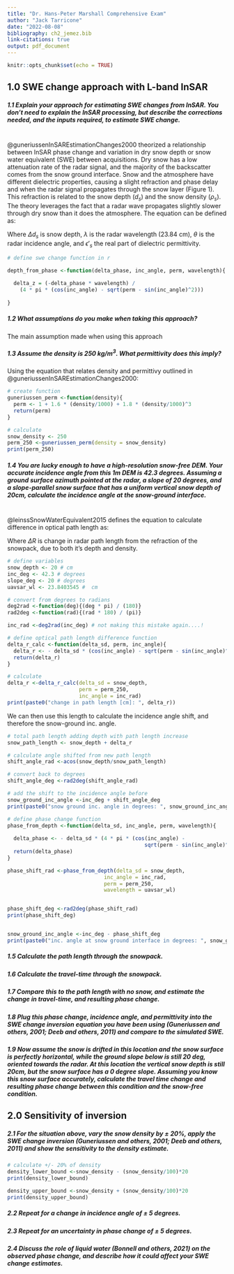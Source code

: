 ```yaml
---
title: "Dr. Hans-Peter Marshall Comprehensive Exam"
author: "Jack Tarricone"
date: "2022-08-08"
bibliography: ch2_jemez.bib
link-citations: true
output: pdf_document
---
```


```r
knitr::opts_chunk$set(echo = TRUE)
```

## 1.0 SWE change approach with L-band InSAR

##### 1.1 Explain your approach for estimating SWE changes from InSAR. You don't need to explain the InSAR processing, but describe the corrections needed, and the inputs required, to estimate SWE change. \
\
@guneriussenInSAREstimationChanges2000 theorized a relationship between InSAR phase change and variation in dry snow depth or snow water equivalent (SWE) between acquisitions. Dry snow has a low attenuation rate of the radar signal, and the majority of the backscatter comes from the snow ground interface. Snow and the atmosphere have different dielectric properties, causing a slight refraction and phase delay and when the radar signal propagates through the snow layer (Figure 1). This refraction is related to the snow depth ($d_s$) and the snow density ($\rho_s$). The theory leverages the fact that a radar wave propagates slightly slower through dry snow than it does the atmosphere. The equation can be defined as:

```{=tex}
\begin{equation}
\Delta d_s = - \frac{\Delta \phi \lambda}{4 \pi} \frac{1}{\cos^{ } \theta- \sqrt{\epsilon'_{s} - \sin^{2} \theta}}
\end{equation}
```
Where $\Delta d_s$ is snow depth, $\lambda$ is the radar wavelength (23.84 cm), $\theta$ is the radar incidence angle, and $\epsilon'_s$ the real part of dielectric permittivity.

```r
# define swe change function in r

depth_from_phase <-function(delta_phase, inc_angle, perm, wavelength){
  
  delta_z = (-delta_phase * wavelength) / 
    (4 * pi * (cos(inc_angle) - sqrt(perm - sin(inc_angle)^2)))
  
}
```

##### 1.2 What assumptions do you make when taking this approach?

The main assumption made when using this approach

##### 1.3 Assume the density is 250 kg/m$^3$. What permittivity does this imply?

Using the equation that relates density and permittivy outlined in @guneriussenInSAREstimationChanges2000:

```r
# create function
guneriussen_perm <-function(density){
  perm <- 1 + 1.6 * (density/1000) + 1.8 * (density/1000)^3
  return(perm)
}

# calculate
snow_density <- 250
perm_250 <-guneriussen_perm(density = snow_density)
print(perm_250)
```

##### 1.4 You are lucky enough to have a high-resolution snow-free DEM. Your accurate incidence angle from this 1m DEM is 42.3 degrees. Assuming a ground surface azimuth pointed at the radar, a slope of 20 degrees, and a slope-parallel snow surface that has a uniform vertical snow depth of 20cm, calculate the incidence angle at the snow-ground interface. \
\
@leinssSnowWaterEquivalent2015 defines the equation to calculate difference in optical path length as:

```{=tex}
\begin{equation}
\Delta R = - \Delta d_s ( \cos \theta- \sqrt{\epsilon - \sin^{2} \theta})
\end{equation}
```

Where $\Delta R$ is change in radar path length from the refraction of the snowpack, due to both it's depth and density. 

```r
# define variables
snow_depth <- 20 # cm
inc_deg <- 42.3 # degrees
slope_deg <- 20 # degrees
uavsar_wl <- 23.8403545 #  cm

# convert from degrees to radians
deg2rad <-function(deg){(deg * pi) / (180)}
rad2deg <-function(rad){(rad * 180) / (pi)}

inc_rad <-deg2rad(inc_deg) # not making this mistake again....!

# define optical path length difference function
delta_r_calc <-function(delta_sd, perm, inc_angle){
  delta_r <- - delta_sd * (cos(inc_angle) - sqrt(perm - sin(inc_angle)^2))
  return(delta_r)
}

# calculate
delta_r <-delta_r_calc(delta_sd = snow_depth,
                       perm = perm_250,
                       inc_angle = inc_rad)
print(paste0("change in path length [cm]: ", delta_r))
```

We can then use this length to calculate the incidence angle shift, and therefore the snow-ground inc. angle.

```r
# total path length adding depth with path length increase
snow_path_length <- snow_depth + delta_r

# calculate angle shifted from new path length
shift_angle_rad <-acos(snow_depth/snow_path_length)

# convert back to degrees
shift_angle_deg <-rad2deg(shift_angle_rad)

# add the shift to the incidence angle before
snow_ground_inc_angle <-inc_deg + shift_angle_deg
print(paste0("snow ground inc. angle in degrees: ", snow_ground_inc_angle))
```

```r

# define phase change function
phase_from_depth <-function(delta_sd, inc_angle, perm, wavelength){
  
  delta_phase <- - delta_sd * (4 * pi * (cos(inc_angle) - 
                                            sqrt(perm - sin(inc_angle)^2))) / wavelength
  return(delta_phase)
}

phase_shift_rad <-phase_from_depth(delta_sd = snow_depth, 
                               inc_angle = inc_rad, 
                               perm = perm_250, 
                               wavelength = uavsar_wl)


phase_shift_deg <-rad2deg(phase_shift_rad)
print(phase_shift_deg)


snow_ground_inc_angle <-inc_deg - phase_shift_deg
print(paste0("inc. angle at snow ground interface in degrees: ", snow_ground_inc_angle))
```

##### 1.5 Calculate the path length through the snowpack.

##### 1.6 Calculate the travel-time through the snowpack.

##### 1.7 Compare this to the path length with no snow, and estimate the change in travel-time, and resulting phase change.

##### 1.8 Plug this phase change, incidence angle, and permittivity into the SWE change inversion equation you have been using (Guneriussen and others, 2001; Deeb and others, 2011) and compare to the simulated SWE.

##### 1.9 Now assume the snow is drifted in this location and the snow surface is perfectly horizontal, while the ground slope below is still 20 deg, oriented towards the radar. At this location the vertical snow depth is still 20cm, but the snow surface has a 0 degree slope. Assuming you know this snow surface accurately, calculate the travel time change and resulting phase change between this condition and the snow-free condition.

## 2.0 Sensitivity of inversion

##### 2.1 For the situation above, vary the snow density by ± 20%, apply the SWE change inversion (Guneriussen and others, 2001; Deeb and others, 2011) and show the sensitivity to the density estimate.

```r
# calculate +/- 20% of density
density_lower_bound <-snow_density - (snow_density/100)*20
print(density_lower_bound)

density_upper_bound <-snow_density + (snow_density/100)*20
print(density_upper_bound)

```

##### 2.2 Repeat for a change in incidence angle of ± 5 degrees.

##### 2.3 Repeat for an uncertainty in phase change of ± 5 degrees.

##### 2.4 Discuss the role of liquid water (Bonnell and others, 2021) on the observed phase change, and describe how it could affect your SWE change estimates.
